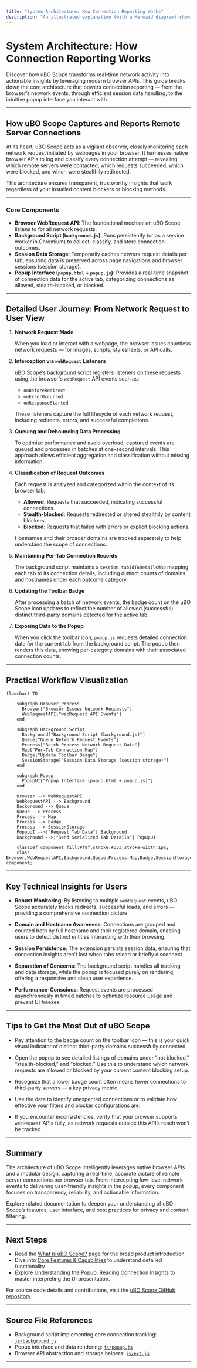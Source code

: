 ```yaml
---
title: "System Architecture: How Connection Reporting Works"
description: "An illustrated explanation (with a Mermaid diagram) showing uBO Scope’s high-level architecture, focusing on its use of browser APIs, communication between background script and popup, and how session/network data flows from the browser to the user’s view."
---
```


# System Architecture: How Connection Reporting Works

Discover how uBO Scope transforms real-time network activity into actionable insights by leveraging modern browser APIs. This guide breaks down the core architecture that powers connection reporting — from the browser’s network events, through efficient session data handling, to the intuitive popup interface you interact with.

---

## How uBO Scope Captures and Reports Remote Server Connections

At its heart, uBO Scope acts as a vigilant observer, closely monitoring each network request initiated by webpages in your browser. It harnesses native browser APIs to log and classify every connection attempt — revealing which remote servers were contacted, which requests succeeded, which were blocked, and which were stealthily redirected.

This architecture ensures transparent, trustworthy insights that work regardless of your installed content blockers or blocking methods.

---

### Core Components

- **Browser WebRequest API**: The foundational mechanism uBO Scope listens to for all network requests.
- **Background Script (`background.js`)**: Runs persistently (or as a service worker in Chromium) to collect, classify, and store connection outcomes.
- **Session Data Storage**: Temporarily caches network request details per tab, ensuring data is preserved across page navigations and browser sessions (session storage).
- **Popup Interface (`popup.html` + `popup.js`)**: Provides a real-time snapshot of connection data for the active tab, categorizing connections as allowed, stealth-blocked, or blocked.

---

## Detailed User Journey: From Network Request to User View

1. **Network Request Made**
   
   When you load or interact with a webpage, the browser issues countless network requests — for images, scripts, stylesheets, or API calls.

2. **Interception via `webRequest` Listeners**

   uBO Scope’s background script registers listeners on these requests using the browser's `webRequest` API events such as:

   - `onBeforeRedirect`  
   - `onErrorOccurred`
   - `onResponseStarted`

   These listeners capture the full lifecycle of each network request, including redirects, errors, and successful completions.

3. **Queuing and Debouncing Data Processing**

   To optimize performance and avoid overload, captured events are queued and processed in batches at one-second intervals. This approach allows efficient aggregation and classification without missing information.

4. **Classification of Request Outcomes**

   Each request is analyzed and categorized within the context of its browser tab:

   - **Allowed**: Requests that succeeded, indicating successful connections.
   - **Stealth-blocked**: Requests redirected or altered stealthily by content blockers.
   - **Blocked**: Requests that failed with errors or explicit blocking actions.

   Hostnames and their broader domains are tracked separately to help understand the scope of connections.

5. **Maintaining Per-Tab Connection Records**

   The background script maintains a `session.tabIdToDetailsMap` mapping each tab to its connection details, including distinct counts of domains and hostnames under each outcome category.

6. **Updating the Toolbar Badge**

   After processing a batch of network events, the badge count on the uBO Scope icon updates to reflect the number of allowed (successful) distinct third-party domains detected for the active tab.

7. **Exposing Data to the Popup**

   When you click the toolbar icon, `popup.js` requests detailed connection data for the current tab from the background script. The popup then renders this data, showing per-category domains with their associated connection counts.

---

## Practical Workflow Visualization

```mermaid
flowchart TD

    subgraph Browser_Process
      Browser["Browser Issues Network Requests"]
      WebRequestAPI["webRequest API Events"]
    end

    subgraph Background_Script
      Background["Background Script (background.js)"]
      Queue["Queue Network Request Events"]
      Process["Batch-Process Network Request Data"]
      Map["Per-Tab Connection Map"]
      Badge["Update Toolbar Badge"]
      SessionStorage["Session Data Storage (session storage)"]
    end

    subgraph Popup
      PopupUI["Popup Interface (popup.html + popup.js)"]
    end

    Browser --> WebRequestAPI
    WebRequestAPI --> Background
    Background --> Queue
    Queue --> Process
    Process --> Map
    Process --> Badge
    Process --> SessionStorage
    PopupUI -->|"Request Tab Data"| Background
    Background -->|"Send Serialized Tab Details"| PopupUI

    classDef component fill:#f9f,stroke:#333,stroke-width:1px;
    class Browser,WebRequestAPI,Background,Queue,Process,Map,Badge,SessionStorage,PopupUI component;
```

---

## Key Technical Insights for Users

- **Robust Monitoring**: By listening to multiple `webRequest` events, uBO Scope accurately tracks redirects, successful loads, and errors — providing a comprehensive connection picture.

- **Domain and Hostname Awareness**: Connections are grouped and counted both by full hostname and their registered domain, enabling users to detect distinct entities interacting with their browsing.

- **Session Persistence**: The extension persists session data, ensuring that connection insights aren’t lost when tabs reload or briefly disconnect.

- **Separation of Concerns**: The background script handles all tracking and data storage, while the popup is focused purely on rendering, offering a responsive and clean user experience.

- **Performance-Conscious**: Request events are processed asynchronously in timed batches to optimize resource usage and prevent UI freezes.

---

## Tips to Get the Most Out of uBO Scope

- Pay attention to the badge count on the toolbar icon — this is your quick visual indicator of distinct third-party domains successfully connected.

- Open the popup to see detailed listings of domains under “not blocked,” “stealth-blocked,” and “blocked.” Use this to understand which network requests are allowed or blocked by your current content blocking setup.

- Recognize that a lower badge count often means fewer connections to third-party servers — a key privacy metric.

- Use the data to identify unexpected connections or to validate how effective your filters and blocker configurations are.

- If you encounter inconsistencies, verify that your browser supports `webRequest` APIs fully, as network requests outside this API’s reach won’t be tracked.

---

## Summary

The architecture of uBO Scope intelligently leverages native browser APIs and a modular design, capturing a real-time, accurate picture of remote server connections per browser tab. From intercepting low-level network events to delivering user-friendly insights in the popup, every component focuses on transparency, reliability, and actionable information.

Explore related documentation to deepen your understanding of uBO Scope’s features, user interface, and best practices for privacy and content filtering.

---

## Next Steps
- Read the [What is uBO Scope?](../../overview/intro-basics/what-is-ubo-scope) page for the broad product introduction.
- Dive into [Core Features & Capabilities](../../overview/intro-basics/core-features) to understand detailed functionality.
- Explore [Understanding the Popup: Reading Connection Insights](../../guides/core-workflows/understanding-the-popup) to master interpreting the UI presentation.

For source code details and contributions, visit the [uBO Scope GitHub repository](https://github.com/gorhill/uBO-Scope).


---

## Source File References

- Background script implementing core connection tracking: [`js/background.js`](https://github.com/gorhill/uBO-Scope/blob/main/js/background.js)
- Popup interface and data rendering: [`js/popup.js`](https://github.com/gorhill/uBO-Scope/blob/main/js/popup.js)
- Browser API abstraction and storage helpers: [`js/ext.js`](https://github.com/gorhill/uBO-Scope/blob/main/js/ext.js)


---



